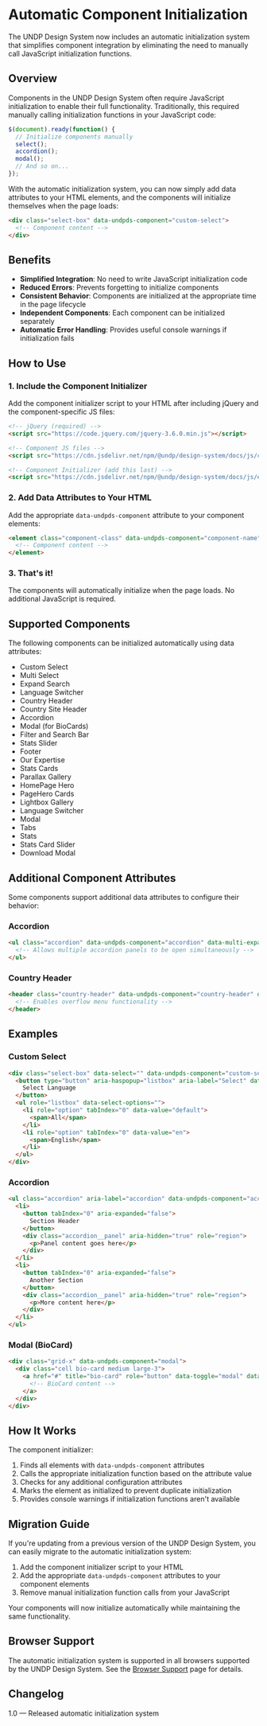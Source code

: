 
<Meta
  title="Getting started/Automatic Component Initialization"
/>

# Automatic Component Initialization

The UNDP Design System now includes an automatic initialization system that simplifies component integration by eliminating the need to manually call JavaScript initialization functions.

## Overview

Components in the UNDP Design System often require JavaScript initialization to enable their full functionality. Traditionally, this required manually calling initialization functions in your JavaScript code:

```javascript
$(document).ready(function() {
  // Initialize components manually
  select();
  accordion();
  modal();
  // And so on...
});
```

With the automatic initialization system, you can now simply add data attributes to your HTML elements, and the components will initialize themselves when the page loads:

```html
<div class="select-box" data-undpds-component="custom-select">
  <!-- Component content -->
</div>
```

## Benefits

- **Simplified Integration**: No need to write JavaScript initialization code
- **Reduced Errors**: Prevents forgetting to initialize components
- **Consistent Behavior**: Components are initialized at the appropriate time in the page lifecycle
- **Independent Components**: Each component can be initialized separately
- **Automatic Error Handling**: Provides useful console warnings if initialization fails

## How to Use

### 1. Include the Component Initializer

Add the component initializer script to your HTML after including jQuery and the component-specific JS files:

```html
<!-- jQuery (required) -->
<script src="https://code.jquery.com/jquery-3.6.0.min.js"></script>

<!-- Component JS files -->
<script src="https://cdn.jsdelivr.net/npm/@undp/design-system/docs/js/component-name.min.js"></script>

<!-- Component Initializer (add this last) -->
<script src="https://cdn.jsdelivr.net/npm/@undp/design-system/docs/js/ext-comp-loader.js" defer></script>
```

### 2. Add Data Attributes to Your HTML

Add the appropriate `data-undpds-component` attribute to your component elements:

```html
<element class="component-class" data-undpds-component="component-name">
  <!-- Component content -->
</element>
```

### 3. That's it!

The components will automatically initialize when the page loads. No additional JavaScript is required.

## Supported Components

The following components can be initialized automatically using data attributes:

- Custom Select
- Multi Select
- Expand Search
- Language Switcher
- Country Header
- Country Site Header
- Accordion
- Modal (for BioCards)
- Filter and Search Bar
- Stats Slider
- Footer
- Our Expertise
- Stats Cards
- Parallax Gallery
- HomePage Hero
- PageHero Cards
- Lightbox Gallery
- Language Switcher
- Modal 
- Tabs 
- Stats 
- Stats Card Slider
- Download Modal

## Additional Component Attributes

Some components support additional data attributes to configure their behavior:

### Accordion

```html
<ul class="accordion" data-undpds-component="accordion" data-multi-expand="true">
  <!-- Allows multiple accordion panels to be open simultaneously -->
</ul>
```

### Country Header

```html
<header class="country-header" data-undpds-component="country-header" data-overflow="true">
  <!-- Enables overflow menu functionality -->
</header>
```

## Examples

### Custom Select

```html
<div class="select-box" data-select="" data-undpds-component="custom-select">
  <button type="button" aria-haspopup="listbox" aria-label="Select" data-select-open="">
    Select Language
  </button>
  <ul role="listbox" data-select-options="">
    <li role="option" tabIndex="0" data-value="default">
      <span>All</span>
    </li>
    <li role="option" tabIndex="0" data-value="en">
      <span>English</span>
    </li>
  </ul>
</div>
```

### Accordion

```html
<ul class="accordion" aria-label="accordion" data-undpds-component="accordion">
  <li>
    <button tabIndex="0" aria-expanded="false">
      Section Header
    </button>
    <div class="accordion__panel" aria-hidden="true" role="region">
      <p>Panel content goes here</p>
    </div>
  </li>
  <li>
    <button tabIndex="0" aria-expanded="false">
      Another Section
    </button>
    <div class="accordion__panel" aria-hidden="true" role="region">
      <p>More content here</p>
    </div>
  </li>
</ul>
```

### Modal (BioCard)

```html
<div class="grid-x" data-undpds-component="modal">
  <div class="cell bio-card medium large-3">
    <a href="#" title="bio-card" role="button" data-toggle="modal" data-target-modal="#bioCard">
      <!-- BioCard content -->
    </a>
  </div>
</div>
```

## How It Works

The component initializer:

1. Finds all elements with `data-undpds-component` attributes
2. Calls the appropriate initialization function based on the attribute value
3. Checks for any additional configuration attributes
4. Marks the element as initialized to prevent duplicate initialization
5. Provides console warnings if initialization functions aren't available

## Migration Guide

If you're updating from a previous version of the UNDP Design System, you can easily migrate to the automatic initialization system:

1. Add the component initializer script to your HTML
2. Add the appropriate `data-undpds-component` attributes to your component elements
3. Remove manual initialization function calls from your JavaScript

Your components will now initialize automatically while maintaining the same functionality.

## Browser Support

The automatic initialization system is supported in all browsers supported by the UNDP Design System. See the [Browser Support](?path=/docs/getting-started-browser-support--docs) page for details.

## Changelog

1.0 — Released automatic initialization system